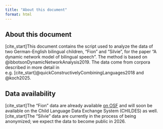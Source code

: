 ```yaml
---
title: "About this document"
format: html
---
```


## About this document

[cite_start]This document contains the script used to analyze the data of two German-English bilingual children, "Fion" and "Silvie", for the paper "A dynamic network model of bilingual speech". The method is based on @ibbotsonDynamicNetworkAnalysis2019. The data come from corpora described in more detail in e.g. [cite_start]@quickConstructivelyCombiningLanguages2018 and @koch2025. 

::: callout-note
## Data availability

[cite_start]The "Fion" data are already available [on OSF](https://osf.io/kcpj5/?view_only=127cc00c38634151bf0fed25c19bc04f) and will soon be available on the Child Language Data Exchange System (CHILDES) as well. [cite_start]The "Silvie" data are currently in the process of being anonymized; we expect the data to become public in 2026.
:::